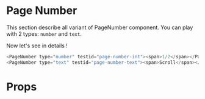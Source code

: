 
<Meta title="Atoms|PageNumber" component={PageNumber} />

# Page Number

This section describe all variant of PageNumber component. You can play with 2 types: `number` and `text`.

<div style={{ display: 'flex', flexDirection: 'row', justifyContent: 'center', flexWrap: 'wrap', width: 'auto', background: 'black', padding: '20px 20px'  }}>
    <Number />
    <Text />

</div>

Now let's see in details !

```javascript
<PageNumber type="number" testid="page-number-int"><span>1/2</span></PageNumber>
<PageNumber type="text" testid="page-number-text"><span>Scroll</span></PageNumber>
```

# Props

<Props of={PageNumber} />